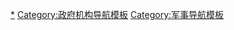 {{Navbox
|name = Gendamerie
|title = [[國家憲兵]]
|bodyclass = hlist

|list1 =
* [[俄羅斯聯邦國家近衛軍|俄罗斯]]
* [[皇家加拿大騎警|加拿大]]
* [[阿根廷國家憲兵|阿根廷]]
* [[巴西憲兵|巴西]]
* [[墨西哥國家憲兵|墨西哥]]
* [[:en:European Gendarmerie Force|欧洲联盟]]
** [[國家憲兵 (法國)|法國]]
** [[卡賓槍騎兵|意大利]]
** [[荷蘭皇家憲兵隊|荷蘭]]
** [[Żandarmeria Wojskowa|波兰]]
** [[Guarda Nacional Republicana|葡萄牙]]
** [[Jandarmeria Română|罗马尼亚]]
** [[西班牙国民警卫队|西班牙]]
* [[Jandarma Genel Komutanlığı|土耳其]]
* [[:en:Central Security Forces|埃及]]
* [[:he:משמר הגבול|以色列]]
* [[梵蒂岡警衛隊|梵蒂岡]]
* [[中華民國憲兵|中華民國]]
* [[中國人民武裝警察部隊|中華人民共和國]]
}}<noinclude>

[[Category:國家憲兵|*]]
[[Category:政府机构导航模板]]
[[Category:军事导航模板]]
</noinclude>